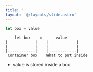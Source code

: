 ```yaml
---
title: ''
layout: '@/layouts/slide.astro'
---
```


```javascript
let box = value
```

```
    let box    =      value 
|            |    |            |      
|            |    |            |      
|------------|    |------------|      
 Container box    What to put inside
```

* value is stored inside a box
  